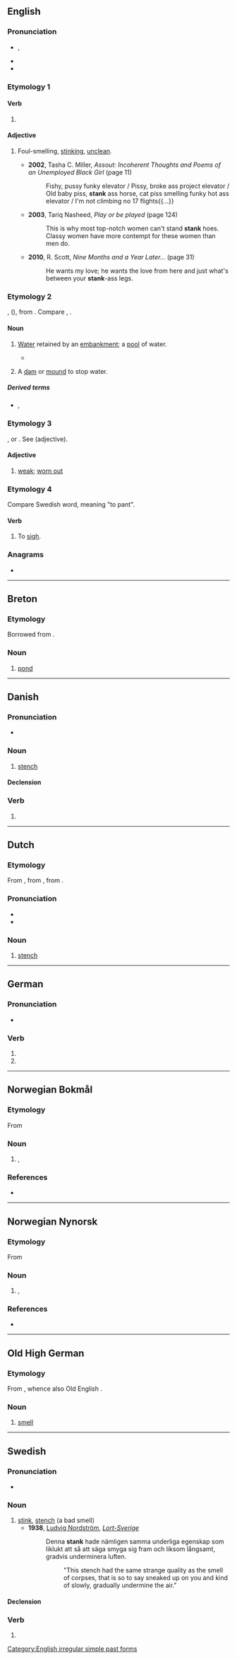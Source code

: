 {{also|Stank}}
==English==

===Pronunciation===
* {{enPR|stăngk}}, {{IPA|en|/stæŋk/}}
* {{audio|en|En-au-stank.ogg|Audio (AU)}}
* {{rhymes|en|æŋk}}

===Etymology 1===

====Verb====
{{head|en|verb form}}

# {{en-simple past of|stink}}

====Adjective====
{{en-adj|-}}

# {{lb|en|AAVE|slang|derogatory}} Foul-smelling, [[stink]]ing, [[unclean]].
#* '''2002''', Tasha C. Miller, ''Assout: Incoherent Thoughts and Poems of an Unemployed Black Girl'' (page 11)
#*: Fishy, pussy funky elevator / Pissy, broke ass project elevator / Old baby piss, '''stank''' ass horse, cat piss smelling funky hot ass elevator / I'm not climbing no 17 flights{{...}}
#* '''2003''', Tariq Nasheed, ''Play or be played'' (page 124)
#*: This is why most top-notch women can't stand '''stank''' hoes. Classy women have more contempt for these women than men do.
#* '''2010''', R. Scott, ''Nine Months and a Year Later...'' (page 31)
#*: He wants my love; he wants the love from here and just what's between your '''stank'''-ass legs.

===Etymology 2===
{{der|en|fr|estanc}}, ({{cog|fr|étang}}), from {{der|en|la|stagnum||a pool}}. Compare {{m|en|stagnant}}, {{m|en|stagnate}}.

====Noun====
{{en-noun}}

# {{lb|en|UK|dialect}} [[water|Water]] retained by an [[embankment]]; a [[pool]] of water.
#: {{rfquotek|en|Robert of Brunne}}
#* {{quote-book|en|author=Edward, Second Duke of York [''i.e.'', {{w|Edward of Norwich, 2nd Duke of York}}]|chapter=Of the Hart and His Nature|editors=[[w:William Adolf Baillie Grohman|W[illia]m A[dolf] Baillie-Grohman]] and F[lorence] Baillie-Grohman|title=[[w:The Master of Game|The Master of Game by Edward, Second Duke of York: The Oldest English Book on Hunting]]|location=London|publisher={{w|Chatto & Windus}}|year=c. 1425|year_published=1909|page=33|pageurl=https://archive.org/stream/masterofgameo00edwa#page/33/mode/1up|oclc=7391857537|passage=And he [the hart] fleeth then mightily and far from the hounds, that is to say he hath gone a great way from them, then he will go into the '''stank''', and will soil therein once or twice in all the '''stank''' and then he will come out again by the same way that he went in, and then he shall ruse again the same way that he came (the length of) a bow shot or more, and then he shall ruse out of the way, for to stall or squatt to rest him, and that he doeth for he knoweth well that the hounds shall come by the fues [footing] into the '''stank''' where he was.}}
# {{lb|en|UK|dialect}} A [[dam]] or [[mound]] to stop water.

=====Derived terms=====
* {{l|en|stank hen}}, {{l|en|stankie}}<!-- = moorhen -->

===Etymology 3===
{{der|en|fro|estanc}}, or {{der|en|it|stanco}}. See {{m|en|stanch}} (adjective).

====Adjective====
{{en-adj}}

# {{lb|en|obsolete}} [[weak]]; [[worn out]]
#: {{rfquotek|en|Spenser}}

===Etymology 4===
Compare Swedish word, meaning "to pant".

====Verb====
{{en-verb}}

# {{lb|en|obsolete|UK|dialect}} To [[sigh]].

{{Webster 1913}}

===Anagrams===
* {{anagrams|en|a=aknst|tanks}}

[[Category:English irregular simple past forms]]

----

==Breton==

===Etymology===
Borrowed from {{bor|br|fro|estanc}}.

===Noun===
{{head|br|noun|g=m}}

# [[pond]]

----

==Danish==

===Pronunciation===
* {{IPA|da|[ˈsd̥ɑŋˀɡ̊]}}

===Noun===
{{da-noun|en|e}}

# [[stench]]

====Declension====
{{da-noun-infl|en|e}}

===Verb===
{{head|da|verb form}}

# {{past tense of|da|stinke}}

----

==Dutch==

===Etymology===
From {{inh|nl|dum|stanc}}, from {{inh|nl|odt|stank}}, from {{inh|nl|gem-pro|*stankwaz}}.

===Pronunciation===
* {{audio|nl|Nl-stank.ogg|Audio}}
* {{rhymes|nl|ɑŋk}}

===Noun===
{{nl-noun|m|-en|stankje}}

# [[stench]]

----

==German==

===Pronunciation===
* {{rhymes|de|aŋk}}

===Verb===
{{head|de|verb form}}

# {{de-verb form of|stinken|1|s|v}}
# {{de-verb form of|stinken|3|s|v}}

----

==Norwegian Bokmål==

===Etymology===
From {{der|nb|nds|stank}}

===Noun===
{{nb-noun-m1}}

# {{l|en|stench}}, {{l|en|stink}}

===References===
* {{R:The Bokmål Dictionary}}

----

==Norwegian Nynorsk==

===Etymology===
From {{der|nn|nds|stank}}

===Noun===
{{nn-noun-m1}}

# {{l|en|stench}}, {{l|en|stink}}

===References===
* {{R:The Nynorsk Dictionary}}

----

==Old High German==

===Etymology===
From {{inh|goh|gem-pro|*stankwaz}}, whence also Old English {{m|ang|stenċ}}.

===Noun===
{{goh-noun|m}}

# [[smell]]

----

==Swedish==

===Pronunciation===
* {{audio|sv|Sv-en stank.ogg|audio}}

===Noun===
{{sv-noun|c}}

# [[stink]], [[stench]] (a bad smell)
#* '''1938''', [[w:Ludvig Nordström|Ludvig Nordström]], [http://runeberg.org/lortsvrg/kap5p4.html ''Lort-Sverige'']
#*: Denna '''stank''' hade nämligen samma underliga egenskap som liklukt att så att säga smyga sig fram och liksom långsamt, gradvis underminera luften.
#*:: "This stench had the same strange quality as the smell of corpses, that is so to say sneaked up on you and kind of slowly, gradually undermine the air."

====Declension====
{{sv-infl-noun-c-r|2=stanke}}

===Verb===
{{head|sv|verb form}}

# {{sv-verb-form-past|stinka}}